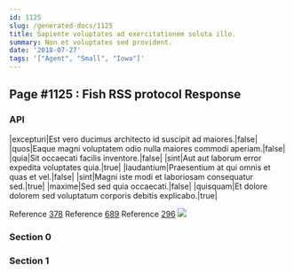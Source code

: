 ```yaml
---
id: 1125
slug: /generated-docs/1125
title: Sapiente voluptates ad exercitationem soluta illo.
summary: Non et voluptates sed provident.
date: '2018-07-27'
tags: '["Agent", "Small", "Iowa"]'
---
```


## Page #1125 : Fish RSS protocol Response
### API

|excepturi|Est vero ducimus architecto id suscipit ad maiores.|false|
|quos|Eaque magni voluptatem odio nulla maiores commodi aperiam.|false|
|quia|Sit occaecati facilis inventore.|false|
|sint|Aut aut laborum error expedita voluptates quia.|true|
|laudantium|Praesentium at qui omnis et quas et vel.|false|
|sint|Magni iste modi et laboriosam consequatur sed.|true|
|maxime|Sed sed quia occaecati.|false|
|quisquam|Et dolore dolorem sed voluptatum corporis debitis explicabo.|true|

Reference [378](/378)
Reference [689](/689)
Reference [296](/296)
![](/assets/cats-1.jpg)

### Section 0

### Section 1


